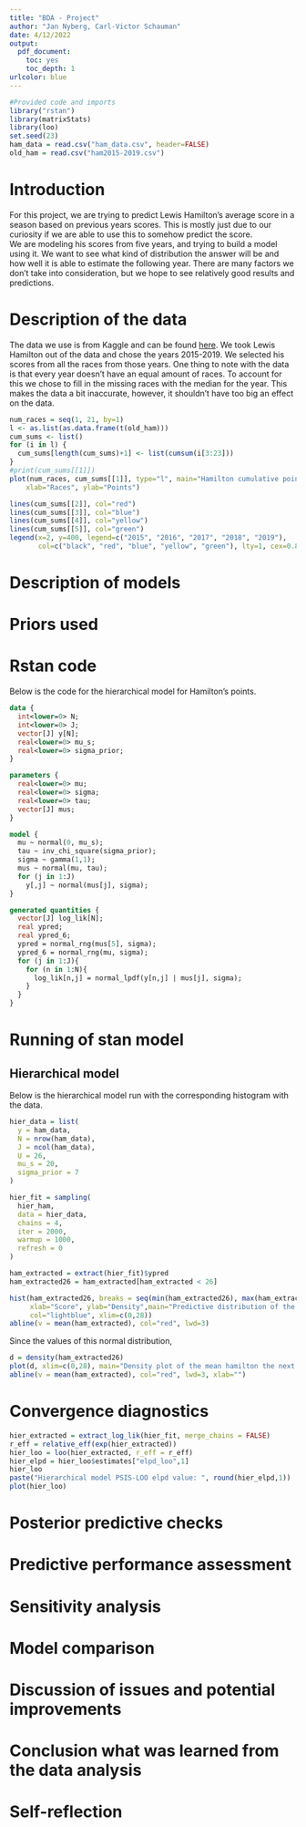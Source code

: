 ```yaml
---
title: "BDA - Project"
author: "Jan Nyberg, Carl-Victor Schauman"
date: 4/12/2022
output: 
  pdf_document: 
    toc: yes
    toc_depth: 1
urlcolor: blue
---
```

\newpage

```r
#Provided code and imports
library("rstan")
library(matrixStats)
library(loo)
set.seed(23)
ham_data = read.csv("ham_data.csv", header=FALSE)
old_ham = read.csv("ham2015-2019.csv")
```

# Introduction

For this project, we are trying to predict Lewis Hamilton's average score in a season based on previous years scores. This is mostly just due to our curiosity if we are able to use this to somehow predict the score.   
We are modeling his scores from five years, and trying to build a model using it. We want to see what kind of distribution the answer will be and how well it is able to estimate the following year. There are many factors we don't take into consideration, but we hope to see relatively good results and predictions.

# Description of the data

The data we use is from Kaggle and can be found [here](https://www.kaggle.com/datasets/rohanrao/formula-1-world-championship-1950-2020). We took Lewis Hamilton out of the data and chose the years 2015-2019. We selected his scores from all the races from those years. One thing to note with the data is that every year doesn't have an equal amount of races. To account for this we chose to fill in the missing races with the median for the year. This makes the data a bit inaccurate, however, it shouldn't have too big an effect on the data.

```r

num_races = seq(1, 21, by=1)
l <- as.list(as.data.frame(t(old_ham)))
cum_sums <- list()
for (i in l) {
  cum_sums[length(cum_sums)+1] <- list(cumsum(i[3:23]))
}
#print(cum_sums[[1]])
plot(num_races, cum_sums[[1]], type="l", main="Hamilton cumulative points",
    xlab="Races", ylab="Points")

lines(cum_sums[[2]], col="red")
lines(cum_sums[[3]], col="blue")
lines(cum_sums[[4]], col="yellow")
lines(cum_sums[[5]], col="green")
legend(x=2, y=400, legend=c("2015", "2016", "2017", "2018", "2019"),
       col=c("black", "red", "blue", "yellow", "green"), lty=1, cex=0.8)
```

# Description of models


# Priors used



# Rstan code

Below is the code for the hierarchical model for Hamilton's points.

```stan
data {
  int<lower=0> N;
  int<lower=0> J;
  vector[J] y[N];
  real<lower=0> mu_s;
  real<lower=0> sigma_prior;
}

parameters {
  real<lower=0> mu;
  real<lower=0> sigma;
  real<lower=0> tau;
  vector[J] mus;
}

model {
  mu ~ normal(0, mu_s);
  tau ~ inv_chi_square(sigma_prior);
  sigma ~ gamma(1,1);
  mus ~ normal(mu, tau);
  for (j in 1:J)
    y[,j] ~ normal(mus[j], sigma);
}

generated quantities {
  vector[J] log_lik[N];
  real ypred;
  real ypred_6;
  ypred = normal_rng(mus[5], sigma);
  ypred_6 = normal_rng(mu, sigma);
  for (j in 1:J){
    for (n in 1:N){
      log_lik[n,j] = normal_lpdf(y[n,j] | mus[j], sigma);
    }
  }
}
```



# Running of stan model

## Hierarchical model

Below is the hierarchical model run with the corresponding histogram with the data.

```r
hier_data = list(
  y = ham_data,
  N = nrow(ham_data),
  J = ncol(ham_data),
  U = 26,
  mu_s = 20,
  sigma_prior = 7
)

hier_fit = sampling(
  hier_ham,
  data = hier_data,
  chains = 4,
  iter = 2000,
  warmup = 1000,
  refresh = 0
)
```

```r
ham_extracted = extract(hier_fit)$ypred
ham_extracted26 = ham_extracted[ham_extracted < 26]

hist(ham_extracted26, breaks = seq(min(ham_extracted26), max(ham_extracted26), length.out = 30), 
     xlab="Score", ylab="Density",main="Predictive distribution of the mean hamilton the next season", 
     col="lightblue", xlim=c(0,28))
abline(v = mean(ham_extracted), col="red", lwd=3)

```

Since the values of this normal distribution,

```r
d = density(ham_extracted26)
plot(d, xlim=c(0,28), main="Density plot of the mean hamilton the next season")
abline(v = mean(ham_extracted), col="red", lwd=3, xlab="")
```


# Convergence diagnostics

```r
hier_extracted = extract_log_lik(hier_fit, merge_chains = FALSE)
r_eff = relative_eff(exp(hier_extracted))
hier_loo = loo(hier_extracted, r_eff = r_eff)
hier_elpd = hier_loo$estimates["elpd_loo",1]
hier_loo
paste("Hierarchical model PSIS-LOO elpd value: ", round(hier_elpd,1))
plot(hier_loo)
```


# Posterior predictive checks

# Predictive performance assessment 

# Sensitivity analysis

# Model comparison

# Discussion of issues and potential improvements

# Conclusion what was learned from the data analysis

# Self-reflection